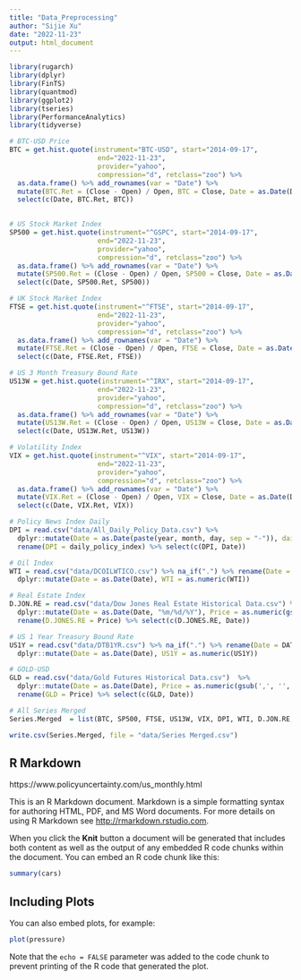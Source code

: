 ```yaml
---
title: "Data_Preprocessing"
author: "Sijie Xu"
date: "2022-11-23"
output: html_document
---
```


```r
library(rugarch)
library(dplyr)
library(FinTS)
library(quantmod)
library(ggplot2)
library(tseries)
library(PerformanceAnalytics)
library(tidyverse)

# BTC-USD Price
BTC = get.hist.quote(instrument="BTC-USD", start="2014-09-17", 
                      end="2022-11-23",
                      provider="yahoo", 
                      compression="d", retclass="zoo") %>% 
  as.data.frame() %>% add_rownames(var = "Date") %>% 
  mutate(BTC.Ret = (Close - Open) / Open, BTC = Close, Date = as.Date(Date)) %>%
  select(c(Date, BTC.Ret, BTC))
  

# US Stock Market Index
SP500 = get.hist.quote(instrument="^GSPC", start="2014-09-17", 
                      end="2022-11-23",
                      provider="yahoo", 
                      compression="d", retclass="zoo") %>% 
  as.data.frame() %>% add_rownames(var = "Date") %>% 
  mutate(SP500.Ret = (Close - Open) / Open, SP500 = Close, Date = as.Date(Date)) %>%
  select(c(Date, SP500.Ret, SP500))

# UK Stock Market Index
FTSE = get.hist.quote(instrument="^FTSE", start="2014-09-17", 
                      end="2022-11-23", 
                      provider="yahoo", 
                      compression="d", retclass="zoo") %>% 
  as.data.frame() %>% add_rownames(var = "Date") %>% 
  mutate(FTSE.Ret = (Close - Open) / Open, FTSE = Close, Date = as.Date(Date)) %>%
  select(c(Date, FTSE.Ret, FTSE))

# US 3 Month Treasury Bound Rate
US13W = get.hist.quote(instrument="^IRX", start="2014-09-17", 
                      end="2022-11-23", 
                      provider="yahoo", 
                      compression="d", retclass="zoo") %>% 
  as.data.frame() %>% add_rownames(var = "Date") %>% 
  mutate(US13W.Ret = (Close - Open) / Open, US13W = Close, Date = as.Date(Date)) %>%
  select(c(Date, US13W.Ret, US13W))

# Volatility Index
VIX = get.hist.quote(instrument="^VIX", start="2014-09-17", 
                      end="2022-11-23", 
                      provider="yahoo", 
                      compression="d", retclass="zoo") %>% 
  as.data.frame() %>% add_rownames(var = "Date") %>% 
  mutate(VIX.Ret = (Close - Open) / Open, VIX = Close, Date = as.Date(Date)) %>%
  select(c(Date, VIX.Ret, VIX))

# Policy News Index Daily
DPI = read.csv("data/All_Daily_Policy_Data.csv") %>% 
  dplyr::mutate(Date = as.Date(paste(year, month, day, sep = "-")), daily_policy_index = as.numeric(daily_policy_index)) %>% 
  rename(DPI = daily_policy_index) %>% select(c(DPI, Date)) 

# Oil Index
WTI = read.csv("data/DCOILWTICO.csv") %>% na_if(".") %>% rename(Date = DATE, WTI = DCOILWTICO) %>% 
  dplyr::mutate(Date = as.Date(Date), WTI = as.numeric(WTI))

# Real Estate Index
D.JON.RE = read.csv("data/Dow Jones Real Estate Historical Data.csv") %>% 
  dplyr::mutate(Date = as.Date(Date, "%m/%d/%Y"), Price = as.numeric(gsub(',', '', Price))) %>%
  rename(D.JONES.RE = Price) %>% select(c(D.JONES.RE, Date))

# US 1 Year Treasury Bound Rate
US1Y = read.csv("data/DTB1YR.csv") %>% na_if(".") %>% rename(Date = DATE, US1Y = DTB1YR)  %>% 
  dplyr::mutate(Date = as.Date(Date), US1Y = as.numeric(US1Y))

# GOLD-USD
GLD = read.csv("data/Gold Futures Historical Data.csv")  %>% 
  dplyr::mutate(Date = as.Date(Date), Price = as.numeric(gsub(',', '', Price))) %>%
  rename(GLD = Price) %>% select(c(GLD, Date))

# All Series Merged
Series.Merged  = list(BTC, SP500, FTSE, US13W, VIX, DPI, WTI, D.JON.RE, US1Y, GLD) %>% reduce(full_join, by='Date')

write.csv(Series.Merged, file = "data/Series Merged.csv")
```

## R Markdown

https://www.policyuncertainty.com/us_monthly.html

This is an R Markdown document. Markdown is a simple formatting syntax for authoring HTML, PDF, and MS Word documents. For more details on using R Markdown see <http://rmarkdown.rstudio.com>.

When you click the **Knit** button a document will be generated that includes both content as well as the output of any embedded R code chunks within the document. You can embed an R code chunk like this:

```r
summary(cars)
```

## Including Plots

You can also embed plots, for example:

```r
plot(pressure)
```

Note that the `echo = FALSE` parameter was added to the code chunk to prevent printing of the R code that generated the plot.
